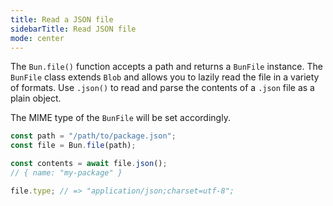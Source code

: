 ```yaml
---
title: Read a JSON file
sidebarTitle: Read JSON file
mode: center
---
```


The `Bun.file()` function accepts a path and returns a `BunFile` instance. The `BunFile` class extends `Blob` and allows you to lazily read the file in a variety of formats. Use `.json()` to read and parse the contents of a `.json` file as a plain object.

The MIME type of the `BunFile` will be set accordingly.

```ts index.ts icon="/icons/typescript.svg"
const path = "/path/to/package.json";
const file = Bun.file(path);

const contents = await file.json();
// { name: "my-package" }

file.type; // => "application/json;charset=utf-8";
```
